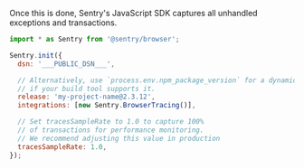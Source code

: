 Once this is done, Sentry's JavaScript SDK captures all unhandled exceptions and transactions.

```javascript
import * as Sentry from '@sentry/browser';

Sentry.init({
  dsn: '___PUBLIC_DSN___',

  // Alternatively, use `process.env.npm_package_version` for a dynamic release version
  // if your build tool supports it.
  release: 'my-project-name@2.3.12',
  integrations: [new Sentry.BrowserTracing()],

  // Set tracesSampleRate to 1.0 to capture 100%
  // of transactions for performance monitoring.
  // We recommend adjusting this value in production
  tracesSampleRate: 1.0,
});
```
